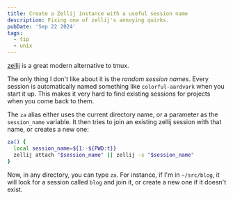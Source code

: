 ```yaml
---
title: Create a Zellij instance with a useful session name
description: Fixing one of zellij's annoying quirks.
pubDate: 'Sep 22 2024'
tags:
  - tip
  - unix
---
```


[zellij](https://kristianfreeman.com/quick-review-of-zellij/) is a great modern alternative to tmux.

The only thing I don't like about it is the _random session names_. Every session is automatically named something like `colorful-aardvark` when you start it up. This makes it very hard to find existing sessions for projects when you come back to them.

The `za` alias either uses the current directory name, or a parameter as the `session_name` variable. It then tries to join an existing zellij session with that name, or creates a new one:

```zsh
za() {
  local session_name=${1:-${PWD:t}}
  zellij attach "$session_name" || zellij -s "$session_name"
}
```

Now, in any directory, you can type `za`. For instance, if I'm in `~/src/blog`, it will look for a session called `blog` and join it, or create a new one if it doesn't exist.
